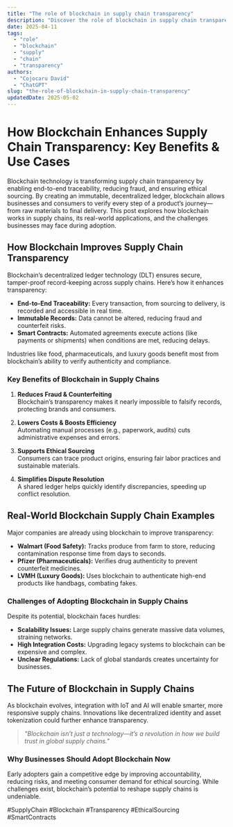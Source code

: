 ```yaml
---
title: "The role of blockchain in supply chain transparency"
description: "Discover the role of blockchain in supply chain transparency with this in-depth guide, providing actionable insights and practical tips to boost your knowledge and results."
date: 2025-04-11
tags:
  - "role"
  - "blockchain"
  - "supply"
  - "chain"
  - "transparency"
authors:
  - "Cojocaru David"
  - "ChatGPT"
slug: "the-role-of-blockchain-in-supply-chain-transparency"
updatedDate: 2025-05-02
---
```


# How Blockchain Enhances Supply Chain Transparency: Key Benefits & Use Cases  

Blockchain technology is transforming supply chain transparency by enabling end-to-end traceability, reducing fraud, and ensuring ethical sourcing. By creating an immutable, decentralized ledger, blockchain allows businesses and consumers to verify every step of a product’s journey—from raw materials to final delivery. This post explores how blockchain works in supply chains, its real-world applications, and the challenges businesses may face during adoption.  

## How Blockchain Improves Supply Chain Transparency  

Blockchain’s decentralized ledger technology (DLT) ensures secure, tamper-proof record-keeping across supply chains. Here’s how it enhances transparency:  

- **End-to-End Traceability:** Every transaction, from sourcing to delivery, is recorded and accessible in real time.  
- **Immutable Records:** Data cannot be altered, reducing fraud and counterfeit risks.  
- **Smart Contracts:** Automated agreements execute actions (like payments or shipments) when conditions are met, reducing delays.  

Industries like food, pharmaceuticals, and luxury goods benefit most from blockchain’s ability to verify authenticity and compliance.  

### Key Benefits of Blockchain in Supply Chains  

1. **Reduces Fraud & Counterfeiting**  
   Blockchain’s transparency makes it nearly impossible to falsify records, protecting brands and consumers.  

2. **Lowers Costs & Boosts Efficiency**  
   Automating manual processes (e.g., paperwork, audits) cuts administrative expenses and errors.  

3. **Supports Ethical Sourcing**  
   Consumers can trace product origins, ensuring fair labor practices and sustainable materials.  

4. **Simplifies Dispute Resolution**  
   A shared ledger helps quickly identify discrepancies, speeding up conflict resolution.  

## Real-World Blockchain Supply Chain Examples  

Major companies are already using blockchain to improve transparency:  

- **Walmart (Food Safety):** Tracks produce from farm to store, reducing contamination response time from days to seconds.  
- **Pfizer (Pharmaceuticals):** Verifies drug authenticity to prevent counterfeit medicines.  
- **LVMH (Luxury Goods):** Uses blockchain to authenticate high-end products like handbags, combating fakes.  

### Challenges of Adopting Blockchain in Supply Chains  

Despite its potential, blockchain faces hurdles:  

- **Scalability Issues:** Large supply chains generate massive data volumes, straining networks.  
- **High Integration Costs:** Upgrading legacy systems to blockchain can be expensive and complex.  
- **Unclear Regulations:** Lack of global standards creates uncertainty for businesses.  

## The Future of Blockchain in Supply Chains  

As blockchain evolves, integration with IoT and AI will enable smarter, more responsive supply chains. Innovations like decentralized identity and asset tokenization could further enhance transparency.  

> _"Blockchain isn’t just a technology—it’s a revolution in how we build trust in global supply chains."_  

### Why Businesses Should Adopt Blockchain Now  

Early adopters gain a competitive edge by improving accountability, reducing risks, and meeting consumer demand for ethical sourcing. While challenges exist, blockchain’s potential to reshape supply chains is undeniable.  

#SupplyChain #Blockchain #Transparency #EthicalSourcing #SmartContracts